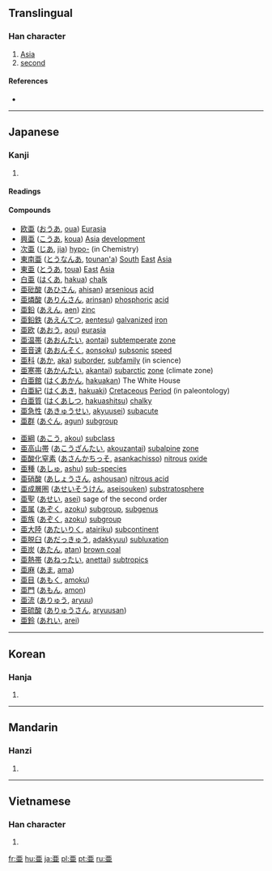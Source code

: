 {{see|亞}}<!-- may be replaced by zh-forms -->
==Translingual==

===Han character===
{{Han char|rn=7|rad=二|as=05|sn=7|four=|canj=一中中一 (MLLM), X一中中一 (XMLLM)}}

# [[Asia]]
# [[second]]

====References====
* {{Han ref|kx=0087.111|dkj=00272|dj=0183.190|hdz=10021.010|uh=4E9C|ud=20124}}

----

==Japanese==

===Kanji===
{{ja-kanji|grade=c|rs=二05}}

# {{defn|Japanese}}

====Readings====
{{ja-readings|on=[[あ]] (a), [[あつ]] (atsu), [[おう]] (ō)|kun=[[つぐ]] (tsugu)}}

====Compounds====
{{top2}}
* [[欧亜]] ([[おうあ]], [[oua]]) [[Eurasia]]
* [[興亜]] ([[こうあ]], [[koua]]) [[Asia]] [[development]]
* [[次亜]] ([[じあ]], [[jia]]) [[hypo-]] (in Chemistry)
* [[東南亜]] ([[とうなんあ]], [[tounan'a]]) [[South]] [[East]] [[Asia]]
* [[東亜]] ([[とうあ]], [[toua]]) [[East]] [[Asia]]
* [[白亜]] ([[はくあ]], [[hakua]]) [[chalk]]
* [[亜砒酸]] ([[あひさん]], [[ahisan]]) [[arsenious]] [[acid]]
* [[亜燐酸]] ([[ありんさん]], [[arinsan]]) [[phosphoric]] [[acid]]
* [[亜鉛]] ([[あえん]], [[aen]]) [[zinc]]
* [[亜鉛鉄]] ([[あえんてつ]], [[aentesu]]) [[galvanized]] [[iron]]
* [[亜欧]] ([[あおう]], [[aou]]) [[eurasia]]
* [[亜温帯]] ([[あおんたい]], [[aontai]]) [[subtemperate]] [[zone]]
* [[亜音速]] ([[あおんそく]], [[aonsoku]]) [[subsonic]] [[speed]]
* [[亜科]] ([[あか]], [[aka]]) [[suborder]], [[subfamily]] (in science)
* [[亜寒帯]] ([[あかんたい]], [[akantai]]) [[subarctic]] [[zone]] (climate zone)
* [[白亜館]] ([[はくあかん]], [[hakuakan]]) The White House
* [[白亜紀]] ([[はくあき]], [[hakuaki]]) [[Cretaceous]] [[Period]] (in paleontology)
* [[白亜質]] ([[はくあしつ]], [[hakuashitsu]]) [[chalky]]
* [[亜急性]] ([[あきゅうせい]], [[akyuusei]]) [[subacute]]
* [[亜群]] ([[あぐん]], [[agun]]) [[subgroup]]
{{mid2}}
* [[亜綱]] ([[あこう]], [[akou]]) [[subclass]]
* [[亜高山帯]] ([[あこうざんたい]], [[akouzantai]]) [[subalpine]] [[zone]]
* [[亜酸化窒素]] ([[あさんかちっそ]], [[asankachisso]]) [[nitrous]] [[oxide]]
* [[亜種]] ([[あしゅ]], [[ashu]]) [[sub-species]]
* [[亜硝酸]] ([[あしょうさん]], [[ashousan]]) [[nitrous acid]]
* [[亜成層圏]] ([[あせいそうけん]], [[aseisouken]]) [[substratosphere]]
* [[亜聖]] ([[あせい]], [[asei]]) sage of the second order
* [[亜属]] ([[あぞく]], [[azoku]]) [[subgroup]], [[subgenus]]
* [[亜族]] ([[あぞく]], [[azoku]]) [[subgroup]]
* [[亜大陸]] ([[あたいりく]], [[atairiku]]) [[subcontinent]]
* [[亜脱臼]] ([[あだっきゅう]], [[adakkyuu]]) [[subluxation]]
* [[亜炭]] ([[あたん]], [[atan]]) [[brown coal]]
* [[亜熱帯]] ([[あねったい]], [[anettai]]) [[subtropics]]
* [[亜麻]] ([[あま]], [[ama]])
* [[亜目]] ([[あもく]], [[amoku]])
* [[亜門]] ([[あもん]], [[amon]])
* [[亜流]] ([[ありゅう]], [[aryuu]])
* [[亜硫酸]] ([[ありゅうさん]], [[aryuusan]])
* [[亜鈴]] ([[あれい]], [[arei]])
{{bottom}}

----

==Korean==

===Hanja===
{{ko-hanja|hangeul=아|rv=a|mr=a}}

# {{defn|Korean}}

----

==Mandarin==

===Hanzi===
{{cmn-hanzi|pin=[[yà]] ([[ya4]]), [[zhāi]] ([[zhai1]]), [[zī]] ([[zi1]])|wg=ya<sup>4</sup>, chai<sup>1</sup>, tzu<sup>1</sup>}}

# {{defn|Mandarin}}

----

==Vietnamese==

===Han character===
{{vi-hantu|á}}

# {{defn|Vietnamese}}

[[fr:亜]]
[[hu:亜]]
[[ja:亜]]
[[pl:亜]]
[[pt:亜]]
[[ru:亜]]